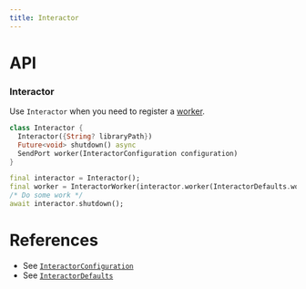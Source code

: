 ```yaml
---
title: Interactor
---
```


# API

### Interactor

Use `Interactor` when you need to register a [worker](worker).

```dart title="Declaration"
class Interactor {
  Interactor({String? libraryPath})
  Future<void> shutdown() async
  SendPort worker(InteractorConfiguration configuration)
}
```

```dart title="Example"
final interactor = Interactor();
final worker = InteractorWorker(interactor.worker(InteractorDefaults.worker()));
/* Do some work */
await interactor.shutdown();
```

# References
* See [`InteractorConfiguration`](configuration#InteractorConfiguration)
* See [`InteractorDefaults`](configuration#InteractorDefaults)